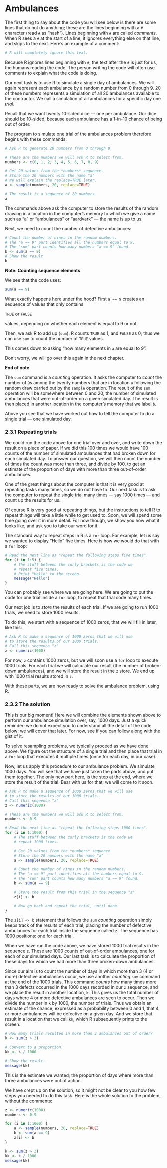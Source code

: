 # Ambulances


The first thing to say about the code you will see below is there are
some lines that do not do anything; these are the lines beginning with a
`#` character (read `#` as “hash”). Lines beginning with `#` are called
*comments*. When R sees a `#` at the start of a line, it ignores
everything else on that line, and skips to the next. Here’s an example
of a comment:

```r
# R will completely ignore this text.
```

Because R ignores lines beginning with `#`, the text after the `#` is
just for us, the humans reading the code. The person writing the code
will often use comments to explain what the code is doing.

Our next task is to use R to simulate a single day of ambulances. We
will again represent each ambulance by a random number from 0 through 9.
20 of these numbers represents a simulation of all 20 ambulances
available to the contractor. We call a simulation of all ambulances for
a specific day one *trial*.

Recall that we want twenty 10-sided dice — one per ambulance. Our dice
should be 10-sided, because each ambulance has a 1-in-10 chance of being
out of order.

The program to simulate one trial of the ambulances problem therefore
begins with these commands:

```r
# Ask R to generate 20 numbers from 0 through 9.

# These are the numbers we will ask R to select from.
numbers <- c(0, 1, 2, 3, 4, 5, 6, 7, 8, 9)

# Get 20 values from the *numbers* sequence.
# Store the 20 numbers with the name "a"
# We will explain the replace=TRUE later.
a <- sample(numbers, 20, replace=TRUE)

# The result is a sequence of 20 numbers.
a
```

The commands above ask the computer to store the results of the random
drawing in a location in the computer’s memory to which we give a name
such as “a” or “ambulances” or “aardvark” — the name is up to us.

Next, we need to count the number of defective ambulances:

```r
# Count the number of nines in the random numbers.
# The "a == 9" part identifies all the numbers equal to 9.
# The "sum" part counts how many numbers "a == 9" found.
b <- sum(a == 9)
# Show the result
b
```

**Note: Counting sequence elements**

We see that the code uses:

```r
sum(a == 9)
```

What exactly happens here under the hood? First `a == 9` creates an
sequence of values that only contains

`TRUE` or `FALSE`

values, depending on whether each element is equal to 9 or not.

Then, we ask R to add up (`sum`). R counts `TRUE` as 1, and `FALSE` as
0; thus we can use `sum` to count the number of `TRUE` values.

This comes down to asking “how many elements in `a` are equal to 9”.

Don’t worry, we will go over this again in the next chapter.

**End of note**

The `sum` command is a *counting* operation. It asks the computer to
*count* the number of `9`s among the twenty numbers that are in location
`a` following the random draw carried out by the `sample` operation. The
result of the `sum` operation will be somewhere between 0 and 20, the
number of simulated ambulances that were out-of-order on a given
simulated day. The result is then placed in another location in the
computer’s memory that we label `b`.

Above you see that we have worked out how to tell the computer to do a
single trial — one simulated day.

### 2.3.1 Repeating trials

We could run the code above for one trial over and over, and write down
the result on a piece of paper. If we did this 100 times we would have
100 counts of the number of simulated ambulances that had broken down
for each simulated day. To answer our question, we will then count the
number of times the count was more than three, and divide by 100, to get
an estimate of the proportion of days with more than three out-of-order
ambulances.

One of the great things about the computer is that it is very good at
repeating tasks many times, so we do not have to. Our next task is to
ask the computer to repeat the single trial many times — say 1000 times
— and count up the results for us.

Of course R is very good at repeating things, but the instructions to
tell R to repeat things will take a little while to get used to. Soon,
we will spend some time going over it in more detail. For now though, we
show you how what it looks like, and ask you to take our word for it.

The standard way to repeat steps in R is a `for` loop. For example, let
us say we wanted to display “Hello” five times. Here is how we would do
that with a `for` loop:

```r
# Read the next line as "repeat the following steps five times".
for (i in 1:5) {
    # The stuff between the curly brackets is the code we
    # repeat five times.
    # Print "Hello" to the screen.
    message("Hello")
}
```

You can probably see where we are going here. We are going to put the
code for one trial inside a `for` loop, to repeat that trial code many
times.

Our next job is to *store* the results of each trial. If we are going to
run 1000 trials, we need to store 1000 results.

To do this, we start with a sequence of 1000 zeros, that we will fill in
later, like this:

```r
# Ask R to make a sequence of 1000 zeros that we will use
# to store the results of our 1000 trials.
# Call this sequence "z"
z <- numeric(1000)
```

For now, `z` contains 1000 zeros, but we will soon use a `for` loop to
execute 1000 trials. For each trial we will calculate our result (the
number of broken-down ambulances), and we will store the result in the
`z` store. We end up with 1000 trial results stored in `z`.

With these parts, we are now ready to solve the ambulance problem, using
R.

### 2.3.2 The solution

This is our big moment! Here we will combine the elements shown above to
perform our ambulance simulation over, say, 1000 days. Just a quick
reminder: we do not expect you to understand all the detail of the code
below; we will cover that later. For now, see if you can follow along
with the gist of it.

To solve resampling problems, we typically proceed as we have done
above. We figure out the structure of a single trial and then place that
trial in a `for` loop that executes it multiple times (once for each
day, in our case).

Now, let us apply this procedure to our ambulance problem. We simulate
1000 days. You will see that we have just taken the parts above, and put
them together. The only new part here, is the step at the end, where we
store the result of the trial. Bear with us for that; we will come to it
soon.

```r
# Ask R to make a sequence of 1000 zeros that we will use
# to store the results of our 1000 trials.
# Call this sequence "z"
z <- numeric(1000)

# These are the numbers we will ask R to select from.
numbers <- 0:9

# Read the next line as "repeat the following steps 1000 times".
for (i in 1:1000) {
    # The stuff between the curly brackets is the code we
    # repeat 1000 times.

    # Get 20 values from the *numbers* sequence.
    # Store the 20 numbers with the name "a"
    a <- sample(numbers, 20, replace=TRUE)

    # Count the number of nines in the random numbers.
    # The "a == 9" part identifies all the numbers equal to 9.
    # The "sum" part counts how many numbers "a == 9" found.
    b <- sum(a == 9)

    # Store the result from this trial in the sequence "z"
    z[i] <- b

    # Now go back and repeat the trial, until done.
}
```

The `z[i] <- b` statement that follows the `sum` *counting* operation
simply keeps track of the results of each trial, placing the number of
defective ambulances for each trial inside the sequence called `z`. The
sequence has 1000 positions: one for each trial.

When we have run the code above, we have stored 1000 trial results in
the sequence `z`. These are 1000 counts of out-of-order ambulances, one
for each of our simulated days. Our last task is to calculate the
proportion of these days for which we had more than three broken-down
ambulances.

Since our aim is to count the number of days in which more than 3 (4 or
more) defective ambulances occur, we use another *counting* `sum`
command at the end of the 1000 trials. This command *counts* how many
times more than 3 defects occurred in the 1000 days recorded in our `z`
sequence, and we place the result in another location, `k`. This gives
us the total number of days where 4 or more defective ambulances are
seen to occur. Then we divide the number in `k` by 1000, the number of
trials. Thus we obtain an estimate of the chance, expressed as a
probability between 0 and 1, that 4 or more ambulances will be defective
on a given day. And we store that result in a location that we call
`kk`, which R subsequently prints to the screen.

```r
# How many trials resulted in more than 3 ambulances out of order?
k <- sum(z > 3)

# Convert to a proportion.
kk <- k / 1000

# Show the result.
message(kk)
```

This is the estimate we wanted; the proportion of days where more than
three ambulances were out of action.

We have crept up on the solution, so it might not be clear to you how
few steps you needed to do this task. Here is the whole solution to the
problem, without the comments:

```r
z <- numeric(1000)
numbers <- 0:9

for (i in 1:1000) {
    a <- sample(numbers, 20, replace=TRUE)
    b <- sum(a == 9)
    z[i] <- b
}

k <- sum(z > 3)
kk <- k / 1000
message(kk)
```
